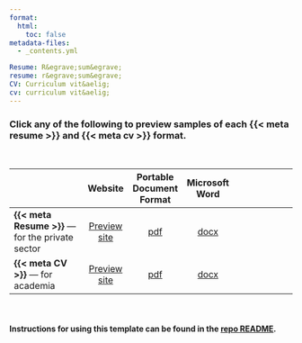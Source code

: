```yaml
---
format:
  html:
    toc: false
metadata-files:
  - _contents.yml

Resume: R&egrave;sum&egrave;
resume: r&egrave;sum&egrave;
CV: Curriculum vit&aelig;
cv: curriculum vit&aelig;
---
```


### Click any of the following to preview samples of each {{< meta resume >}} and {{< meta cv >}} format.  

<br>

|             | Website | Portable Document Format | Microsoft Word |              |
| :---------- | :-: | :-: | :-: | :----------: |
| **{{< meta Resume >}}** --- for the private sector | [Preview site](resume.qmd) | [pdf]({{< meta resumefilename >}}.pdf) | [docx]({{< meta resumefilename >}}.docx) |  |
| **{{< meta CV >}}** --- for academia | [Preview site](cv.qmd) | [pdf]({{< meta cvfilename >}}.pdf) | [docx]({{< meta cvfilename >}}.docx) | &nbsp; &nbsp; &nbsp; &nbsp; &nbsp; &nbsp; &nbsp; &nbsp; &nbsp; &nbsp; |

<br>

#### Instructions for using this template can be found in the [repo README](https://github.com/mdgrossi/resume-quarto-moderncv).